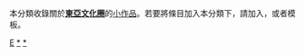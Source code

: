 {{Hidden category}}
{{WPSS-cat}}
本分類收錄關於'''[[漢字文化圈|東亞文化圈]]'''的[[Wikipedia:小作品|小作品]]。若要將條目加入本分類下，請加入'''{{tl|CJKV-stub}}'''，或者'''{{tl|東亞文化圈小作品}}'''模板。
[[Category:亚洲历史小作品|E]]
[[Category:东亚文化圈|*]]
[[Category:東亞歷史|*]]